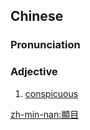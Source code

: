 ==Chinese==
{{zh-forms|s=显目}}

===Pronunciation===
{{zh-pron
|m=xiǎnmù
|c=hin2 muk6
|mn=hiáⁿ-ba̍k
|cat=a
}}

===Adjective===
{{zh-adj}}

# [[conspicuous]]

[[zh-min-nan:顯目]]